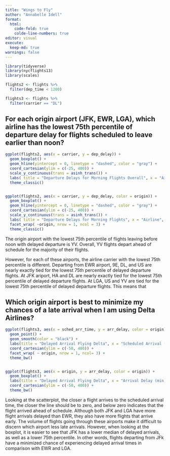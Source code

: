 ```yaml
---
title: "Wings to Fly"
author: "Annabelle Idell"
format: 
  html:
    code-fold: true
    colde-line-numbers: true
editor: visual
execute: 
  keep-md: true
warnings: false
---
```


```r
library(tidyverse)
library(nycflights13)
library(scales)
```

```r

flights2 <- flights %>%
  filter(dep_time < 1200)

flights3 <- flights %>% 
  filter(carrier == "DL")
```

## For each origin airport (JFK, EWR, LGA), which airline has the lowest 75th percentile of departure delay for flights scheduled to leave earlier than noon?

```r

ggplot(flights2, aes(x = carrier, y = dep_delay)) +
  geom_boxplot() +
  geom_hline(yintercept = 0, linetype = "dashed", color = "gray") +
  coord_cartesian(ylim = c(-25, 400)) +
  scale_y_continuous(trans = asinh_trans()) +
  labs( title = "Departure Delays for Morning Flights Overall", x = "Airline", y = "Departure Delay (min)") + 
  theme_classic()


ggplot(flights2, aes(x = carrier, y = dep_delay, color = origin)) +
  geom_boxplot() +
  geom_hline(yintercept = 0, linetype = "dashed", color = "gray") +
  coord_cartesian(ylim = c(-25, 400)) +
  scale_y_continuous(trans = asinh_trans()) +
  labs( title = "Departure Delays for Morning Flights", x = "Airline", y = "Departure Delay (min)") + 
  facet_wrap( ~origin, nrow = 1, ncol = 3) +
  theme_classic()

```

The origin airport with the lowest 75th percentile of flights leaving before noon with delayed departure is YV. Overall, YV flights depart ahead of schedule for the majority of their flights.

However, for each of these airports, the airline carrier with the lowest 75th percentile is different. Departing from EWR airport, 9E, DL, and US are nearly exactly tied for the lowest 75th percentile of delayed departure flights. At JFK ariport, HA and DL are nearly exactly tied for the lowest 75th percentile of delayed departure flights. At LGA, US and YV are tied for the lowest 75th percentile of delayed departure flights. This means that 

## Which origin airport is best to minimize my chances of a late arrival when I am using Delta Airlines?

```r
ggplot(flights3, aes(x = sched_arr_time, y = arr_delay, color = origin)) +
  geom_point() +
  geom_smooth(color = "black") +
  labs(title = "Delayed Arrival Flying Delta", x = "Scheduled Arrival (min)", y = "Delayed Arrival (min)") +
  coord_cartesian(ylim = c(-50, 400)) +
  facet_wrap( ~ origin, nrow = 1, ncol= 3) +
  theme_bw()


ggplot(flights3, aes(x = origin, y = arr_delay, color = origin)) +
  geom_boxplot() +
  labs(title = "Delayed Arrival Flying Delta", x = "Arrival Delay (min)", y = "Origin Airport") +
  coord_cartesian(ylim = c(-50, 400)) +
  theme_bw()
```

Looking at the scatterplot, the closer a flight arrives to the scheduled arrival time, the closer the line should be to zero, and below zero indicates that the flight arrived ahead of schedule. Although both JFK and LGA have more flight arrivals delayed than EWR, they also have more flights that arrive early. The volume of flights going through these airports make it difficult to discern which airport less late arrivals. However, when looking at the boxplot, it is easier to see that JFK has a lower median of delayed arrivals, as well as a lower 75th percentile. In other words, flights departing from JFk have a minimized chance of experiencing delayed arrival times in comparison with EWR and LGA.

